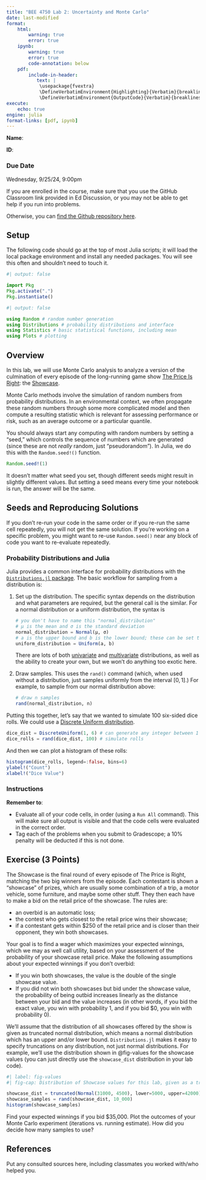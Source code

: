 ```yaml
---
title: "BEE 4750 Lab 2: Uncertainty and Monte Carlo"
date: last-modified
format:
    html:        
        warning: true
        error: true
    ipynb:
        warning: true
        error: true
        code-annotation: below
    pdf:
        include-in-header: 
           text: |
            \usepackage{fvextra}
            \DefineVerbatimEnvironment{Highlighting}{Verbatim}{breaklines,commandchars=\\\{\}}
            \DefineVerbatimEnvironment{OutputCode}{Verbatim}{breaklines,commandchars=\\\{\}}
execute: 
    echo: true
engine: julia
format-links: [pdf, ipynb]
---
```


::: {.content-visible when-format="ipynb"}
::: {.cell .markdown}
**Name**:

**ID**:
:::
:::

::: {.callout-important icon=false}
### Due Date

Wednesday, 9/25/24, 9:00pm
:::

::: {.content-visible when-format="html"}

:::{.callout-caution}

If you are enrolled in the course, make sure that you use the GitHub Classroom link provided in Ed Discussion, or you may not be able to get help if you run into problems.

Otherwise, you can [find the Github repository here]({{< var github_org.repo >}}/lab02).

:::

:::

## Setup

The following code should go at the top of most Julia scripts; it will load the local package environment and install any needed packages. You will see this often and shouldn't need to touch it.

```julia
#| output: false

import Pkg
Pkg.activate(".")
Pkg.instantiate()
```

```julia
#| output: false

using Random # random number generation
using Distributions # probability distributions and interface
using Statistics # basic statistical functions, including mean
using Plots # plotting
```


## Overview

In this lab, we will use Monte Carlo analysis to analyze a version of the culmination of every episode of the long-running game show [The Price Is Right](https://en.wikipedia.org/wiki/The_Price_Is_Right): the [Showcase](https://en.wikipedia.org/wiki/The_Price_Is_Right#Showcase). 

Monte Carlo methods involve the simulation of random numbers from probability distributions. In an environmental context, we often propagate these random numbers through some more complicated model and then compute a resulting statistic which is relevant for assessing performance or risk, such as an average outcome or a particular quantile.

You should always start any computing with random numbers by setting a "seed," which controls the sequence of numbers which are generated (since these are not *really* random, just "pseudorandom"). In Julia, we do this with the `Random.seed!()` function.

```julia
Random.seed!(1)
```

It doesn't matter what seed you set, though different seeds might result in slightly different values. But setting a seed means every time your notebook is run, the answer will be the same.

::: {.callout-warning}
## Seeds and Reproducing Solutions

If you don't re-run your code in the same order or if you re-run the same cell repeatedly, you will not get the same solution. If you're working on a specific problem, you might want to re-use `Random.seed()` near any block of code you want to re-evaluate repeatedly.
:::

### Probability Distributions and Julia

Julia provides a common interface for probability distributions with the [`Distributions.jl` package](https://juliastats.org/Distributions.jl/stable/). The basic workflow for sampling from a distribution is:

1. Set up the distribution. The specific syntax depends on the distribution and what parameters are required, but the general call is the similar. For a normal distribution or a uniform distribution, the syntax is
   
    ```julia
    # you don't have to name this "normal_distribution"
    # μ is the mean and σ is the standard deviation
    normal_distribution = Normal(μ, σ)
    # a is the upper bound and b is the lower bound; these can be set to +Inf or -Inf for an unbounded distribution in one or both directions.
    uniform_distribution = Uniform(a, b)
    ```

    There are lots of both [univariate](https://juliastats.org/Distributions.jl/stable/univariate/#Index) and [multivariate](https://juliastats.org/Distributions.jl/stable/multivariate/) distributions, as well as the ability to create your own, but we won't do anything too exotic here.
2. Draw samples. This uses the `rand()` command (which, when used without a distribution, just samples uniformly from the interval $[0, 1]$.) For example, to sample from our normal distribution above:
   
    ```julia
    # draw n samples
    rand(normal_distribution, n)
    ```

Putting this together, let's say that we wanted to simulate 100 six-sided dice rolls. We could use a [Discrete Uniform distribution](https://juliastats.org/Distributions.jl/stable/univariate/#Distributions.DiscreteUniform).

```julia
dice_dist = DiscreteUniform(1, 6) # can generate any integer between 1 and 6
dice_rolls = rand(dice_dist, 100) # simulate rolls
```

And then we can plot a histogram of these rolls:
```julia
histogram(dice_rolls, legend=:false, bins=6)
ylabel!("Count")
xlabel!("Dice Value")
```

### Instructions

**Remember to**:

-   Evaluate all of your code cells, in order (using a `Run All`
    command). This will make sure all output is visible and that the
    code cells were evaluated in the correct order.
-   Tag each of the problems when you submit to Gradescope; a 10%
    penalty will be deducted if this is not done.


## Exercise (3 Points)

The Showcase is the final round of every episode of The Price is Right, matching the two big winners from the episode. Each contestant is shown a "showcase" of prizes, which are usually some combination of a trip, a motor vehicle, some furniture, and maybe some other stuff. They then each have to make a bid on the retail price of the showcase. The rules are:

* an overbid is an automatic loss;
* the contest who gets closest to the retail price wins their showcase;
* if a contestant gets within \$250 of the retail price and is closer than their opponent, they win both showcases.


Your goal is to find a wager which maximizes your expected winnings, which we may as well call utility, based on your assessment of the probability of your showcase retail price. Make the following assumptions about your expected winnings if you don't overbid:

* If you win both showcases, the value is the double of the single showcase value. 
* If you did not win both showcases but bid under the showcase value, the probability of being outbid increases linearly as the distance between your bid and the value increases (in other words, if you bid the exact value, you win with probability 1, and if you bid \$0, you win with probability 0).

We'll assume that the distribution of all showcases offered by the show is given as truncated normal distribution, which means a normal distribution which has an upper and/or lower bound. `Distributions.jl` makes it easy to specify truncations on any distribution, not just normal distributions. For example, we'll use the distribution shown in @fig-values for the showcase values (you can just directly use the `showcase_dist` distribution in your lab code).

```julia
#| label: fig-values
#| fig-cap: Distribution of Showcase values for this lab, given as a truncated normal distribution.

showcase_dist = truncated(Normal(31000, 4500), lower=5000, upper=42000)
showcase_samples = rand(showcase_dist, 10_000)
histogram(showcase_samples)
```

Find your expected winnings if you bid $35,000. Plot the outcomes of your Monte Carlo experiment (iterations vs. running estimate). How did you decide how many samples to use?


::: {.cell .markdown}

## References

Put any consulted sources here, including classmates you worked with/who helped you.
:::